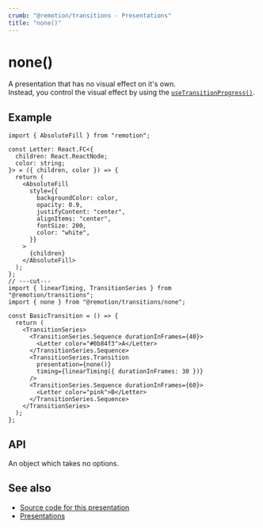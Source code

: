 ```yaml
---
crumb: "@remotion/transitions - Presentations"
title: "none()"
---
```


# none()<AvailableFrom v="4.0.177"/>

A presentation that has no visual effect on it's own.  
Instead, you control the visual effect by using the [`useTransitionProgress()`](/docs/transitions/use-transition-progress).

<Demo type="none" />

## Example

```tsx twoslash title="NoneTransition.tsx"
import { AbsoluteFill } from "remotion";

const Letter: React.FC<{
  children: React.ReactNode;
  color: string;
}> = ({ children, color }) => {
  return (
    <AbsoluteFill
      style={{
        backgroundColor: color,
        opacity: 0.9,
        justifyContent: "center",
        alignItems: "center",
        fontSize: 200,
        color: "white",
      }}
    >
      {children}
    </AbsoluteFill>
  );
};
// ---cut---
import { linearTiming, TransitionSeries } from "@remotion/transitions";
import { none } from "@remotion/transitions/none";

const BasicTransition = () => {
  return (
    <TransitionSeries>
      <TransitionSeries.Sequence durationInFrames={40}>
        <Letter color="#0b84f3">A</Letter>
      </TransitionSeries.Sequence>
      <TransitionSeries.Transition
        presentation={none()}
        timing={linearTiming({ durationInFrames: 30 })}
      />
      <TransitionSeries.Sequence durationInFrames={60}>
        <Letter color="pink">B</Letter>
      </TransitionSeries.Sequence>
    </TransitionSeries>
  );
};
```

## API

An object which takes no options.

## See also

- [Source code for this presentation](https://github.com/remotion-dev/remotion/blob/main/packages/transitions/src/presentations/none.tsx)
- [Presentations](/docs/transitions/presentations)

